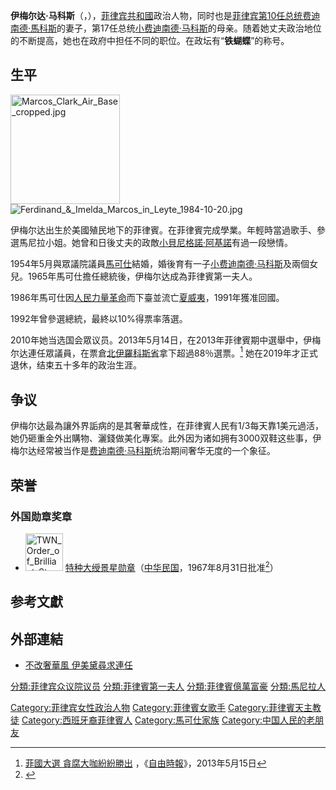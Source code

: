{{noteTA
|T=zh-cn:伊梅尔达·马科斯;zh-hk:艾美黛·馬可斯;zh-tw:伊美黛·馬可仕;
|1=zh-cn:费迪南德;zh-hk:費迪南德;zh-tw:斐迪南;
|2=zh-cn:马科斯;zh-hk:馬可斯;zh-tw:馬可仕;
|3=zh-cn:伊梅尔达;zh-hk:艾美黛;zh-tw:伊美黛;
|G1=人名
}}
{{Infobox_officeholder
| name = [[伊梅尔达·馬科斯|伊梅尔达·馬科斯]]<br>Imelda Romuáldez Marcos
| image= Imelda Romualdez Marcos 2.jpg
| caption= 2008年的伊美黛
| office = {{PHI}}第10任[[第一夫人|第一夫人]]
| term_start = 1965年12月30日
| term_end = 1986年2月25日
| predecessor = {{link-en|伊娃．瑪嘉柏求|Eva Macapagal}}
| successor = {{link-en|阿米麗塔·拉莫斯|Amelita Ramos}}
|office1         = [[菲律賓國會|菲律賓眾議院]]<br>[[北伊羅戈省|北伊羅戈省第二選區]]議員
|term_start1 = 2010年6月30日
|term_end1 = 2019年6月30日
|predecessor1 = [[小费迪南德·馬科斯|小费迪南德·馬科斯]]
|successor1 = Angelo M. Barba
| birth_date={{birth date and age|1929|7|2}}
| birth_place={{flagicon|Philippines|1919}} [[美屬菲律賓|美屬菲律賓]][[馬尼拉|馬尼拉]]
| death_date=<!--{{death date and age| | | |1929|7|2}}-->
| death_place=
| spouse = [[费迪南德·馬科斯|费迪南德·馬科斯]]
| children = 4
| party=[[菲律賓國民黨|國民黨]]
| networth     = 9.238億美元 <ref>[https://www.philstar.com/headlines/2019/06/14/1926445/whos-who-richest-poorest-house-lawmakers-2018] {{Wayback|url=https://www.philstar.com/headlines/2019/06/14/1926445/whos-who-richest-poorest-house-lawmakers-2018 |date=20190619212806 }}, ''The Philippine Star''.</ref>
| educate=
}}
'''伊梅尔达·马科斯'''（{{lang-tl|'''Imelda Romuáldez Marcos'''}}，{{bd|1929年|7月2日|||Marcos}}），[[菲律宾共和國|菲律宾共和國]]政治人物，同时也是[[菲律宾总统|菲律宾第10任总统]][[费迪南德·馬科斯|费迪南德·馬科斯]]的妻子，第17任总统[[小费迪南德·马科斯|小费迪南德·马科斯]]的母亲。随着她丈夫政治地位的不断提高，她也在政府中担任不同的职位。在政坛有“'''铁蝴蝶'''”的称号。

== 生平 ==
[[File:Marcos_Clark_Air_Base_cropped.jpg|175px]]
[[File:Ferdinand_&_Imelda_Marcos_in_Leyte_1984-10-20.jpg|thumb]]

伊梅尔达出生於美國殖民地下的菲律賓。在菲律賓完成學業。年輕時當過歌手、參選馬尼拉小姐。她曾和日後丈夫的政敵[[小貝尼格諾·阿基諾|小貝尼格諾·阿基諾]]有過一段戀情。

1954年5月與眾議院議員[[馬可仕|馬可仕]]結婚，婚後育有一子[[小费迪南德·马科斯|小费迪南德·马科斯]]及兩個女兒。1965年馬可仕擔任總統後，伊梅尔达成為菲律賓第一夫人。

1986年馬可仕因[[人民力量革命_(1986年)|人民力量革命]]而下臺並流亡[[夏威夷|夏威夷]]，1991年獲准回國。

1992年曾參選總統，最終以10%得票率落選。

2010年她当选国会眾议员。2013年5月14日，在2013年菲律賓期中選舉中，伊梅尔达連任眾議員，在票倉[[北伊羅戈省|北伊羅科斯省]]拿下超過88％選票。<ref>[http://www.libertytimes.com.tw/2013/new/may/15/today-t3.htm 菲國大選 貪腐大咖紛紛勝出] {{Wayback|url=http://www.libertytimes.com.tw/2013/new/may/15/today-t3.htm |date=20130619170826 }}，《[[自由時報|自由時報]]》，2013年5月15日</ref> 她在2019年才正式退休，结束五十多年的政治生涯。

== 争议 ==
伊梅尔达最為讓外界詬病的是其奢華成性，在菲律賓人民有1/3每天靠1美元過活，她仍砸重金外出購物、灑錢做美化專案。此外因为诸如拥有3000双鞋这些事，伊梅尔达经常被当作是[[费迪南德·马科斯|费迪南德·马科斯]]统治期间奢华无度的一个象征。

==荣誉==
===外国勋章奖章===
* [[File:TWN_Order_of_Brilliant_Star_1Class_BAR.svg|60px]] [[景星勋章|特种大绶景星勋章]]（[[中华民国|中华民国]]，1967年8月31日批准<ref>{{cite journal |title=總統令 |url=https://twinfo.ncl.edu.tw/tiqry/hypage.cgi?HYPAGE=search/merge_pdf.hpg&dtd_id=12&type=g&sysid=E0507673&jid=79007133&vol=56090100&page=%E9%A0%811 |journal=總統府公報 |publisher=總統府第三局 |volume=第1884號 |date=1967-09-01 |page=1页 |access-date=2021-09-08 |archive-date=2021-09-08 |archive-url=https://web.archive.org/web/20210908033000/https://twinfo.ncl.edu.tw/tiqry/hypage.cgi?HYPAGE=search%2Fmerge_pdf.hpg&dtd_id=12&type=g&sysid=E0507673&jid=79007133&vol=56090100&page=%E9%A0%811 |dead-url=no }}</ref>）

== 参考文獻 ==
<div class="references-small">
<references/>
</div>
== 外部連結 ==
*[http://www.epochtimes.com/b5/13/5/12/n3868707.htm 不改奢華風 伊美黛尋求連任] {{Wayback|url=http://www.epochtimes.com/b5/13/5/12/n3868707.htm |date=20190905054228 }}

{{Authority control}}
{{DEFAULTSORT:Marcos, Imelda}}
[[分類:菲律宾众议院议员|分類:菲律宾众议院议员]]
[[Category:菲律宾女性政治人物|Category:菲律宾女性政治人物]]
[[Category:菲律賓女歌手|Category:菲律賓女歌手]]
[[Category:菲律賓天主教徒|Category:菲律賓天主教徒]]
[[Category:西班牙裔菲律賓人|Category:西班牙裔菲律賓人]]
[[Category:馬可仕家族|Category:馬可仕家族]]
[[分類:菲律賓第一夫人|分類:菲律賓第一夫人]]
[[Category:中国人民的老朋友|Category:中国人民的老朋友]]
[[分類:菲律賓億萬富豪|分類:菲律賓億萬富豪]]
[[分類:馬尼拉人|分類:馬尼拉人]]